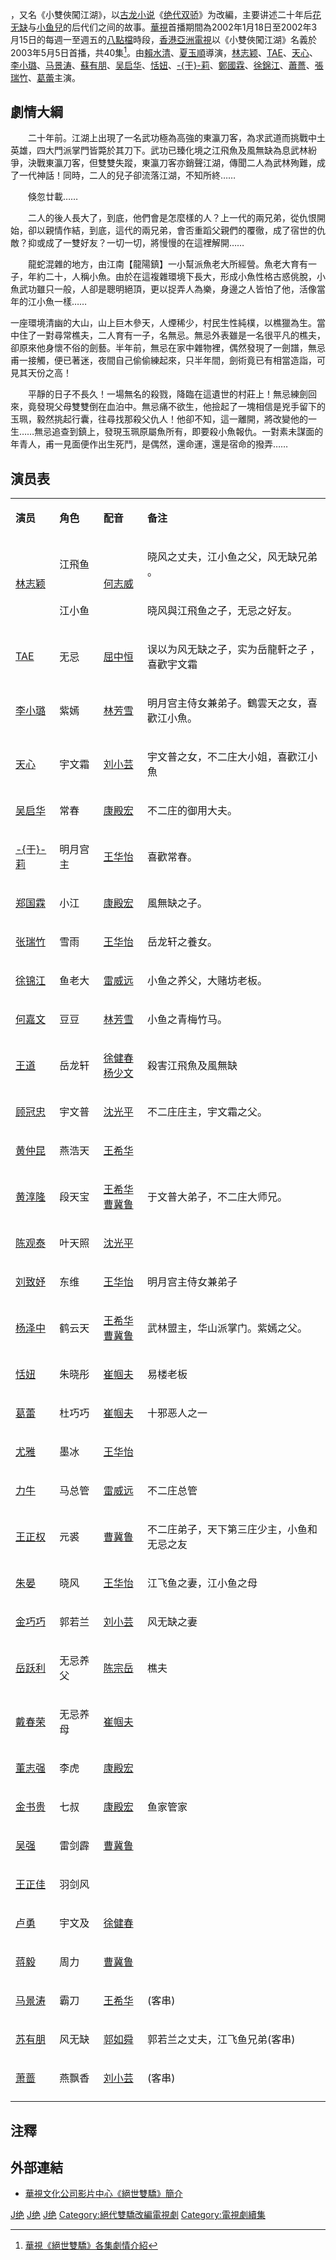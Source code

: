 {{電視節目資訊框
| 名稱      = 絕世雙驕
| 英文名稱  = ''The Great Paragon of Peerless Warriors''
| 圖片      = 
| 圖說      = 
| 別名      = 
| 類型      = 
| 格式      = 
| 原作      = 
| 開創      = 
| 開發      = 
| 編劇      = 天鉞編劇小組<br>楊基、陳成東、黃浩華、譚偉成
| 總導演    = 
| 導演      = 黃偉杰、陳桂綸、梁國冠、陳國華、鄧衍成、馬華幹
| 助理導演  = 
| 創意總監  = 
| 主持      = 
| 主演      = [[林志颖|林志颖]]、[[TAE|TAE]]、[[天心_(藝人)|天心]]、[[李小璐|李小璐]]、[[徐錦江|徐錦江]]、[[鄭國霖|鄭國霖]]、[[張瑞竹|張瑞竹]]、[[恬妞|恬妞]]、[[吴启华|吴启华]]、[[于莉|-{于}-莉]]、[[马景涛|马景涛]]、[[蘇有朋|蘇有朋]]、[[蕭薔|蕭薔]]、[[葛蕾|葛蕾]]
| 評委      = 
| 配音      = 
| 旁白      = 
| 國家      = 
| 語言      = 華語
| 字幕      = 中文
| 標語      = 
| 季數      = 
| 集數      = 40集
| 每集列表  = 
| 每集長度  = 
| 配樂      = 周思賢
| 主題曲    = 
| 片頭曲    = 〈有你的世界〉
| 作曲      = [[陳國華_(音樂人)|陳國華]]
| 作詞      = [[鄔裕康|鄔裕康]]
| 演唱      = [[林志穎|林志穎]]
| 片尾曲    = 〈小鹿亂撞〉
| 作曲2     = [[尤景仰|尤景仰]]
| 作詞2     = [[白進法|白進法]]
| 演唱2     = [[李小璐|李小璐]]
| 插曲      = 
| 製作年份  = 2002年
| 製片人    = [[賴水清|賴水清]]
| 共同製片人 = 
| 出品人    = [[夏玉順|夏玉順]]
| 總監製    = 
| 監製      = 李泰臨
| 執行製作  = 黃浩華、冼志偉
| 共同執行製作 = 
<!-- | 副製作人  =  -->
| 顧問標籤  = 
| 顧問      = 
| 故事標籤  = 
| 故事      = 
| 編審      = 
| 剪輯      = 陳美州、呂崇德
| 外景      = 
| 攝影      = 黃博賢、范欽悅
| 機位      = 
| 製作公司  = 
| 電視網    = [[華視|華視]]
| 圖像制式  = 
| 聲音制式  = 
| 播出國家  = {{TWN}}
| 集數0     = 40集
| 每集長度0 = 
| 開始      = 2002年1月18日
| 結束      = 2002年3月15日
| 電視網1   = [[亞洲電視|亞洲電視]]
| 圖像制式1 = 
| 聲音制式1 = 
| 播出國家1 = {{HK}}
| 集數1     = 40集
| 每集長度1 = 
| 開始1     = 2003年5月5日
| 結束1     = 2003年6月27日
| 前作      = 
| 續作      = 
| 相關節目  = 
| 中國大陸名稱 = 《絕世雙驕》
| 台灣名稱  = 《絕世雙驕》
| 港澳名稱  = 《小雙俠闖江湖》
| 新加坡名稱  = 
| 馬來西亞名稱 = 
| 官方網站  = 
| 製作網站  = 
| imdb_id   = 
| tv_com_id = 
}}
{{engname|《絕世雙驕》|''The Great Paragon of Peerless Warriors''}}，又名《小雙俠闖江湖》，以[[古龙|古龙]][[小说|小说]]《[[绝代双骄|绝代双骄]]》为改編，主要讲述二十年后[[花无缺|花无缺]]与[[小鱼兒|小鱼兒]]的后代们之间的故事。[[華視|華視]]首播期間為2002年1月18日至2002年3月15日的每週一至週五的[[八點檔|八點檔]]時段，[[香港|香港]][[亞洲電視|亞洲電視]]以《小雙俠闖江湖》名義於2003年5月5日首播，共40集<ref>[http://www.cts.com.tw/ascx/History_Prog_Show.aspx?progno=051776 華視《絕世雙驕》各集劇情介紹]{{dead link|date=2018年4月 |bot=InternetArchiveBot |fix-attempted=yes }}</ref>。由[[賴水清|賴水清]]、[[夏玉順|夏玉順]]導演，[[林志颖|林志颖]]、[[TAE|TAE]]、[[天心_(藝人)|天心]]、[[李小璐|李小璐]]、[[马景涛|马景涛]]、[[蘇有朋|蘇有朋]]、[[吴启华|吴启华]]、[[恬妞|恬妞]]、[[于莉|-{于}-莉]]、[[鄭國霖|鄭國霖]]、[[徐錦江|徐錦江]]、[[蕭薔|蕭薔]]、[[張瑞竹|張瑞竹]]、[[葛蕾|葛蕾]]主演。

==劇情大綱==
　　二十年前。江湖上出現了一名武功極為高強的東瀛刀客，為求武道而挑戰中土英雄，四大門派掌門皆斃於其刀下。武功已臻化境之江飛魚及風無缺為息武林紛爭，決戰東瀛刀客，但雙雙失蹤，東瀛刀客亦銷聲江湖，傳聞二人為武林殉難，成了一代神話！同時，二人的兒子卻流落江湖，不知所終……

　　倏忽廿載……

　　二人的後人長大了，到底，他們會是怎麼樣的人？上一代的兩兄弟，從仇恨開始，卻以親情作結，到底，這代的兩兄弟，會否重蹈父親們的覆徹，成了宿世的仇敵？抑或成了一雙好友？一切一切，將慢慢的在這裡解開……

　　龍蛇混雜的地方，由江南【龍陽鎮】一小幫派魚老大所經營。魚老大育有一子，年約二十，人稱小魚。由於在這複雜環境下長大，形成小魚性格古惑佻脫，小魚武功雖只一般，人卻是聰明絕頂，更以捉弄人為樂，身邊之人皆怕了他，活像當年的江小魚一樣……

一座環境清幽的大山，山上巨木參天，人煙稀少，村民生性純樸，以樵獵為生。當中住了一對尋常樵夫，二人育有一子，名無忌。無忌外表雖是一名很平凡的樵夫，卻原來他身懷不俗的劍藝。半年前，無忌在家中雜物裡，偶然發現了一劍譜，無忌甫一接觸，便已著迷，夜間自己偷偷練起來，只半年間，劍術竟已有相當造詣，可見其天份之高！

　　平靜的日子不長久！一場無名的殺戮，降臨在這遺世的村莊上！無忌練劍回來，竟發現父母雙雙倒在血泊中。無忌痛不欲生，他撿起了一塊相信是兇手留下的玉珮，毅然挑起行囊，往尋找那殺父仇人！他卻不知，這一離開，將改變他的一生……無忌追查到鎮上，發現玉珮原屬魚所有，即要殺小魚報仇。一對素未謀面的年青人，甫一見面便作出生死鬥，是偶然，還命運，還是宿命的撥弄……

== 演员表 ==
{|class="wikitable " width="70%"
|- style="background:cornflowerblue; color:white" align=center
|style="width:12%"|'''演员'''||style="width:12%"|'''角色'''||style="width:12%"|'''配音'''||style="width:50%"|'''备注'''
|-
| rowspan=2| [[林志颖|林志颖]] 
| 江飛鱼 ||rowspan="2" | [[何志威|何志威]] || 晓风之丈夫，江小鱼之父，风无缺兄弟 。
|- 
| 江小鱼 || 晓风與江飛鱼之子，无忌之好友。
|-
| [[TAE|TAE]] || 无忌 || [[屈中恒|屈中恒]]|| 误以为风无缺之子，实为岳龍軒之子 ，喜歡宇文霜
|-
| [[李小璐|李小璐]] || 紫嫣 || [[林芳雪|林芳雪]]|| 明月宫主侍女兼弟子。鶴雲天之女，喜歡江小魚。
|-
| [[吴天心_(藝人)|天心]] || 宇文霜 || [[刘小芸|刘小芸]]|| 宇文普之女，不二庄大小姐，喜歡江小魚
|-
| [[吴启华|吴启华]] || 常春 || [[康殿宏|康殿宏]]|| 不二庄的御用大夫。
|-
| [[于莉|-{于}-莉]] || 明月宫主 || [[王华怡|王华怡]]|| 喜歡常春。
|-
| [[郑国霖|郑国霖]] || 小江 || [[康殿宏|康殿宏]]|| 風無缺之子。
|-
| [[张瑞竹|张瑞竹]] || 雪雨 || [[王华怡|王华怡]]|| 岳龙轩之養女。
|-
| [[徐锦江|徐锦江]] || 鱼老大 || [[雷威远|雷威远]]|| 小鱼之养父，大赌坊老板。
|-
| [[何嘉文|何嘉文]] || 豆豆 || [[林芳雪|林芳雪]]|| 小鱼之青梅竹马。
|-
| [[王道|王道]] || 岳龙轩 || [[徐健春|徐健春]]<br>[[杨少文|杨少文]]||殺害江飛魚及風無缺
|-
| [[顾冠忠|顾冠忠]] || 宇文普 || [[沈光平|沈光平]]|| 不二庄庄主，宇文霜之父。
|-
| [[黄仲昆|黄仲昆]] || 燕浩天 || [[王希华|王希华]]|| 
|-
| [[黄淳隆|黄淳隆]] || 段天宝 || [[王希华|王希华]]<br>[[曹冀鲁|曹冀鲁]]|| 于文普大弟子，不二庄大师兄。
|-
| [[陈观泰|陈观泰]] || 叶天照 || [[沈光平|沈光平]]|| 
|-
| [[刘致妤|刘致妤]] || 东维 || [[王华怡|王华怡]]|| 明月宫主侍女兼弟子
|-
| [[杨泽中|杨泽中]] || 鹤云天 || [[王希华|王希华]]<br>[[曹冀鲁|曹冀鲁]]|| 武林盟主，华山派掌门。紫嫣之父。
|-
| [[恬妞|恬妞]] || 朱晓彤 || [[崔帼夫|崔帼夫]]|| 易楼老板
|-
| [[葛蕾|葛蕾]] || 杜巧巧 || [[崔帼夫|崔帼夫]]|| 十邪恶人之一
|-
| [[尤雅|尤雅]] || 墨冰 || [[王华怡|王华怡]]|| 
|-
| [[力牛|力牛]] || 马总管 || [[雷威远|雷威远]]|| 不二庄总管
|-
| [[王正权|王正权]] || 元裘 || [[曹冀鲁|曹冀鲁]]|| 不二庄弟子，天下第三庄少主，小鱼和无忌之友
|-
| [[朱晏|朱晏]] || 晓风 || [[王华怡|王华怡]]|| 江飞鱼之妻，江小鱼之母
|-
| [[金巧巧|金巧巧]] || 郭若兰 || [[刘小芸|刘小芸]]|| 风无缺之妻
|-
| [[岳跃利|岳跃利]] || 无忌养父 || [[陈宗岳|陈宗岳]]|| 樵夫
|-
| [[戴春荣|戴春荣]] || 无忌养母 || [[崔帼夫|崔帼夫]]|| 
|-
| [[董志强|董志强]] || 李虎 || [[康殿宏|康殿宏]]|| 
|-
| [[金书贵|金书贵]] || 七叔 || [[康殿宏|康殿宏]]|| 鱼家管家
|-
| [[吴强|吴强]] || 雷剑霹 || [[曹冀鲁|曹冀鲁]]|| 
|-
| [[王正佳|王正佳]] || 羽剑风 || || 
|-
| [[卢勇_(演员)|卢勇]] || 宇文及 ||[[徐健春|徐健春]] || 
|-
| [[蒋毅|蒋毅]] || 周力 ||[[曹冀鲁|曹冀鲁]] || 
|-
| [[马景涛|马景涛]] || 霸刀 || [[王希华|王希华]]|| (客串)
|-
| [[苏有朋|苏有朋]] || 风无缺 || [[郭如舜|郭如舜]]|| 郭若兰之丈夫，江飞鱼兄弟(客串)
|-
| [[萧蔷|萧蔷]] || 燕飘香 || [[刘小芸|刘小芸]]|| (客串)
|-
|}

==注釋==
{{Reflist}}

==外部連結==
*[https://web.archive.org/web/20110129004408/http://www.cts.com.tw/ctse/film2_15.asp?fm=b 華視文化公司影片中心《絕世雙驕》簡介]

{{蘇有朋}}
{{2001年中國大陸古裝/民初電視劇}}
{{華視八點檔}}
[[Category:2001年中國電視劇集|J绝]]
[[Category:2002年台灣電視劇集|J绝]]
[[Category:华视电视剧|J绝]]
[[Category:絕代雙驕改編電視劇|Category:絕代雙驕改編電視劇]]
[[Category:電視劇續集|Category:電視劇續集]]